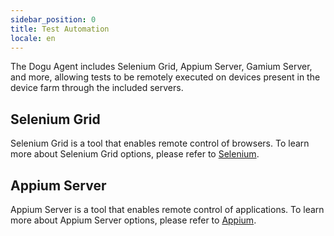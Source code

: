 ```yaml
---
sidebar_position: 0
title: Test Automation
locale: en
---
```


The Dogu Agent includes Selenium Grid, Appium Server, Gamium Server, and more, allowing tests to be remotely executed on devices present in the device farm through the included servers.

## Selenium Grid

Selenium Grid is a tool that enables remote control of browsers. To learn more about Selenium Grid options, please refer to [Selenium](/test-automation/selenium).

## Appium Server

Appium Server is a tool that enables remote control of applications. To learn more about Appium Server options, please refer to [Appium](/test-automation/appium).
